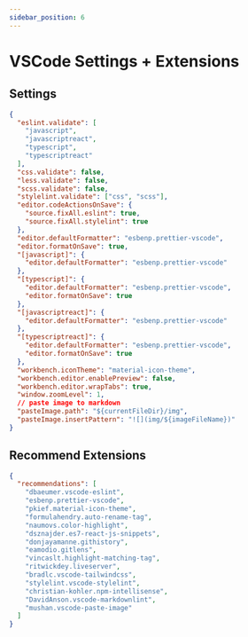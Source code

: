 ```yaml
---
sidebar_position: 6
---
```


# VSCode Settings + Extensions

## Settings

```json title=".vscode/settings.json"
{
  "eslint.validate": [
    "javascript",
    "javascriptreact",
    "typescript",
    "typescriptreact"
  ],
  "css.validate": false,
  "less.validate": false,
  "scss.validate": false,
  "stylelint.validate": ["css", "scss"],
  "editor.codeActionsOnSave": {
    "source.fixAll.eslint": true,
    "source.fixAll.stylelint": true
  },
  "editor.defaultFormatter": "esbenp.prettier-vscode",
  "editor.formatOnSave": true,
  "[javascript]": {
    "editor.defaultFormatter": "esbenp.prettier-vscode"
  },
  "[typescript]": {
    "editor.defaultFormatter": "esbenp.prettier-vscode",
    "editor.formatOnSave": true
  },
  "[javascriptreact]": {
    "editor.defaultFormatter": "esbenp.prettier-vscode"
  },
  "[typescriptreact]": {
    "editor.defaultFormatter": "esbenp.prettier-vscode",
    "editor.formatOnSave": true
  },
  "workbench.iconTheme": "material-icon-theme",
  "workbench.editor.enablePreview": false,
  "workbench.editor.wrapTabs": true,
  "window.zoomLevel": 1,
  // paste image to markdown
  "pasteImage.path": "${currentFileDir}/img",
  "pasteImage.insertPattern": "![](img/${imageFileName})"
}
```

## Recommend Extensions

```json title=".vscode/extension.json"
{
  "recommendations": [
    "dbaeumer.vscode-eslint",
    "esbenp.prettier-vscode",
    "pkief.material-icon-theme",
    "formulahendry.auto-rename-tag",
    "naumovs.color-highlight",
    "dsznajder.es7-react-js-snippets",
    "donjayamanne.githistory",
    "eamodio.gitlens",
    "vincaslt.highlight-matching-tag",
    "ritwickdey.liveserver",
    "bradlc.vscode-tailwindcss",
    "stylelint.vscode-stylelint",
    "christian-kohler.npm-intellisense",
    "DavidAnson.vscode-markdownlint",
    "mushan.vscode-paste-image"
  ]
}
```
